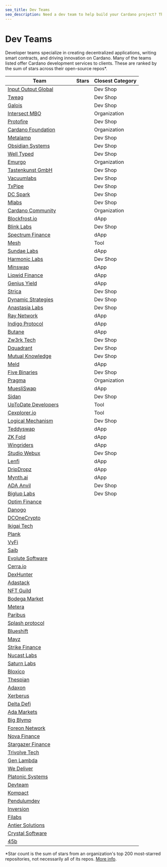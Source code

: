 ```yaml
---
seo_title: Dev Teams
seo_description: Need a dev team to help build your Cardano project? These teams build dApps, write smart contracts, manage projects, and drive innovation on Cardano.
---
```



# Dev Teams

Developer teams specialize in creating decentralized applications, writing smart contracts, and driving innovation on Cardano. Many of the teams listed offer Cardano development services to clients. These are ranked by the sum of stars across their open-source repos\*.

<StarBadgeAPI githubURL="https://github.com/input-output-hk" />

| Team                                                        | Stars                                                           | Closest Category |
| ----------------------------------------------------------- | ----------------------------------------------------------------- | ---------------- |
| [Input Output Global](https://iohk.io/)                     | <StarBadge githubURL="https://github.com/input-output-hk"/>       | Dev Shop         |
| [Tweag](https://www.tweag.io/)                              | <StarBadge githubURL="https://github.com/tweag"/>                 | Dev Shop         |
| [Galois](https://galois.com/)                               | <StarBadge githubURL="https://github.com/GaloisInc"/>             | Dev Shop         |
| [Intersect MBO](https://www.intersectmbo.org/)              | <StarBadge githubURL="https://github.com/intersectmbo"/>          | Organization     |
| [Protofire](https://protofire.io/)                          | <StarBadge githubURL="https://github.com/protofire"/>             | Dev Shop         |
| [Cardano Foundation](https://cardanofoundation.org/)        | <StarBadge githubURL="https://github.com/cardano-foundation"/>    | Organization     |
| [Metalamp](https://metalamp.io/)                            | <StarBadge githubURL="https://github.com/fullstack-development"/> | Dev Shop         |
| [Obsidian Systems](https://obsidian.systems/)               | <StarBadge githubURL="https://github.com/obsidiansystems"/>       | Dev Shop         |
| [Well Typed](https://www.well-typed.com/)                   | <StarBadge githubURL="https://github.com/well-typed"/>            | Dev Shop         |
| [Emurgo](https://emurgo.io/)                                | <StarBadge githubURL="https://github.com/Emurgo"/>                | Organization     |
| [Tastenkunst GmbH](http://www.tastenkunst.com/)             | <StarBadge githubURL="https://github.com/Tastenkunst"/>           | Dev Shop         |
| [Vacuumlabs](https://vacuumlabs.com/)                       | <StarBadge githubURL="https://github.com/vacuumlabs"/>            | Dev Shop         |
| [TxPipe](https://txpipe.io/)                                | <StarBadge githubURL="https://github.com/txpipe"/>                | Dev Shop         |
| [DC Spark](https://www.dcspark.io/)                         | <StarBadge githubURL="https://github.com/dcSpark"/>               | Dev Shop         |
| [Mlabs](https://mlabs.city/)                                | <StarBadge githubURL="https://github.com/mlabs-haskell"/>         | Dev Shop         |
| [Cardano Community](https://cardano-community.github.io)    | <StarBadge githubURL="https://github.com/cardano-community"/>     | Organization     |
| [Blockfrost.io](https://blockfrost.io/)                     | <StarBadge githubURL="https://github.com/blockfrost"/>            | dApp             |
| [Blink Labs](https://blinklabs.io/)                         | <StarBadge githubURL="https://github.com/blinklabs-io"/>          | Dev Shop         |
| [Spectrum Finance](https://spectrum.fi/)                    | <StarBadge githubURL="https://github.com/spectrum-finance"/>      | dApp             |
| [Mesh](https://meshjs.dev/)                                 | <StarBadge githubURL="https://github.com/MeshJS"/>                | Tool             |
| [Sundae Labs](https://sundae.fi/)                           | <StarBadge githubURL="https://github.com/SundaeSwap-finance"/>    | dApp             |
| [Harmonic Labs](https://www.harmoniclabs.tech/)             | <StarBadge githubURL="https://github.com/HarmonicLabs"/>          | Dev Shop         |
| [Minswap](https://app.minswap.org/)                         | <StarBadge githubURL="https://github.com/minswap"/>               | dApp             |
| [Liqwid Finance](https://liqwid.finance/)                   | <StarBadge githubURL="https://github.com/liqwid-labs"/>           | dApp             |
| [Genius Yield](https://app.geniusyield.co/)                 | <StarBadge githubURL="https://github.com/geniusyield"/>           | dApp             |
| [Strica](https://strica.io/)                                | <StarBadge githubURL="https://github.com/StricaHQ"/>              | Dev Shop         |
| [Dynamic Strategies](https://dynamicstrategies.io/)         | <StarBadge githubURL="https://github.com/dynamicstrategies"/>     | Dev Shop         |
| [Anastasia Labs](https://anastasialabs.com/)                | <StarBadge githubURL="https://github.com/Anastasia-Labs"/>        | Dev Shop         |
| [Ray Network](https://raynetwork.io/)                       | <StarBadge githubURL="https://github.com/xray-network"/>          | dApp             |
| [Indigo Protocol](https://indigoprotocol.io/)               | <StarBadge githubURL="https://github.com/IndigoProtocol"/>        | dApp             |
| [Butane](https://butane.dev/)                               | <StarBadge githubURL="https://github.com/butaneprotocol"/>        | dApp             |
| [Zw3rk Tech](https://zw3rk.com/)                            | <StarBadge githubURL="https://github.com/zw3rk"/>                 | Dev Shop         |
| [Dquadrant](https://dquadrant.com/)                         | <StarBadge githubURL="https://github.com/dQuadrant"/>             | Dev Shop         |
| [Mutual Knowledge](https://mukn.com/)                       | <StarBadge githubURL="https://github.com/MuKnSys"/>               | Dev Shop         |
| [Meld](https://www.meld.com/)                               | <StarBadge githubURL="https://github.com/MELD-labs"/>             | dApp             |
| [Five Binaries](https://fivebinaries.com/)                  | <StarBadge githubURL="https://github.com/fivebinaries"/>          | Dev Shop         |
| [Pragma](https://pragma.io/)                                | <StarBadge githubURL="https://github.com/pragma-org"/>            | Organization     |
| [MuesliSwap](https://muesliswap.com/)                       | <StarBadge githubURL="https://github.com/MuesliSwapTeam"/>        | dApp             |
| [Sidan](https://sidan.io/)                                  | <StarBadge githubURL="https://github.com/sidan-lab"/>             | Dev Shop         |
| [UpToDate Developers](https://uptodatedevelopers.com/)      | <StarBadge githubURL="https://github.com/UPTODATE-DEV"/>          | Tool             |
| [Cexplorer.io](https://cexplorer.io/)                       | <StarBadge githubURL="https://github.com/cexplorer"/>             | Tool             |
| [Logical Mechanism](https://logicalmechanism.io/)           | <StarBadge githubURL="https://github.com/logical-mechanism"/>     | Dev Shop         |
| [Teddyswap](https://app.teddyswap.org/)                     | <StarBadge githubURL="https://github.com/teddy-swap"/>            | dApp             |
| [ZK Fold](https://zkfold.io/)                               | <StarBadge githubURL="https://github.com/zkFold"/>                | dApp             |
| [Wingriders](https://www.wingriders.com/)                   | <StarBadge githubURL="https://github.com/WingRiders"/>            | dApp             |
| [Studio Webux](https://webuxlab.com/)                       | <StarBadge githubURL="https://github.com/studiowebux"/>           | Dev Shop         |
| [Lenfi](https://lenfi.io/)                                  | <StarBadge githubURL="https://github.com/lenfiLabs"/>             | dApp             |
| [DripDropz](https://dripdropz.io)                           | <StarBadge githubURL="https://github.com/DripDropz"/>             | dApp             |
| [Mynth.ai](https://mynth.ai)                                | <StarBadge githubURL="https://github.com/MynthAI"/>               | dApp             |
| [ADA Anvil](https://ada-anvil.io/)                          | <StarBadge githubURL="https://github.com/Cardano-Forge"/>         | Dev Shop         |
| [Biglup Labs](https://biglup.io/)                           | <StarBadge githubURL="https://github.com/Biglup"/>                | Dev Shop         |
| [Optim Finance](https://www.optim.finance/)                 | <StarBadge githubURL="https://github.com/OptimFinance"/>          |
| [Danogo](https://danogo.io/)                                | <StarBadge githubURL="https://github.com/Danogo2023"/>            |
| [DCOneCrypto](https://dconecrypto.finance/)                 | <StarBadge githubURL="https://github.com/DCOneCrypto"/>           |
| [Ikigai Tech](https://ikigaitech.org/)                      | <StarBadge githubURL="https://github.com/ikigai-github"/>         |
| [Plank](https://www.joinplank.com/)                         | <StarBadge githubURL="https://github.com/joinplank"/>             |
| [VyFi](https://app.vyfi.io/dex)                             | <StarBadge githubURL="https://github.com/vyfi"/>                  |
| [Saib](https://saib.dev/)                                   | <StarBadge githubURL="https://github.com/SAIB-Inc"/>              |
| [Evolute Software](https://evolute.software/)               | <StarBadge githubURL="https://github.com/evolute-software"/>      |
| [Cerra.io](https://cerra.io/)                               | <StarBadge githubURL="https://github.com/cerraio"/>               |
| [DexHunter](https://www.dexhunter.io/)                      | <StarBadge githubURL="https://github.com/DexHunterIO"/>           |
| [Adastack](https://www.adastack.io)                         | <StarBadge githubURL="https://github.com/adastackio/"/>           |
| [NFT Guild](https://www.nft-guild.io/)                      | <StarBadge githubURL="https://github.com/NFT-Guild"/>             |
| [Bodega Market](https://bodegamarket.xyz/)                  | <StarBadge githubURL="https://github.com/bodega-market"/>         |
| [Metera](https://www.meteraprotocol.io/)                    | <StarBadge githubURL="https://github.com/MeteraLabs"/>            |
| [Paribus](https://paribus.io/)                              | <StarBadge githubURL="https://github.com/paribus"/>               |
| [Splash protocol](https://www.splash.trade/)                | <StarBadge githubURL="https://github.com/splashprotocol"/>        |
| [Blueshift](https://blueshift.fi)                           | <StarBadge githubURL="https://github.com/blueshift-fi"/>          |
| [Mayz](https://mayz.io/)                                    | <StarBadge githubURL="https://github.com/MAYZGitHub/"/>           |
| [Strike Finance](https://strikefinance.org/)                | <StarBadge githubURL="https://github.com/strike-finance"/>        |
| [Nucast Labs](https://www.nucastlabs.xyz/)                  | <StarBadge githubURL="https://github.com/Nucastio"/>              |
| [Saturn Labs](https://saturnlabs.org/)                      | <StarBadge githubURL="https://github.com/SaturnLabs"/>            |
| [Bloxico](https://bloxico.com/)                             | <StarBadge githubURL="https://github.com/Bloxico"/>               |
| [Thespian](https://thespian.eu/)                            | <StarBadge githubURL="https://github.com/Thespian-Agency"/>       |
| [Adaxon](https://adaxon.io/)                                | <StarBadge githubURL="https://github.com/adaxonio"/>              |
| [Xerberus](https://xerberus.io/)                            | <StarBadge githubURL="https://github.com/XerberusTeam"/>          |
| [Delta Defi](https://www.deltadefi.io/)                     | <StarBadge githubURL="https://github.com/deltadefi-protocol"/>    |
| [Ada Markets](https://ada.markets/)                         | <StarBadge githubURL="https://github.com/ADA-Markets"/>           |
| [Big Blymp](http://www.bigblymp.com/)                       | <StarBadge githubURL="https://github.com/BigBlymp"/>              |
| [Foreon Network](https://foreon.network/)                   | <StarBadge githubURL="https://github.com/Foreon-Network"/>        |
| [Nova Finance](https://www.novafinance.io/)                 | <StarBadge githubURL="https://github.com/Nova-Finance"/>          |
| [Stargazer Finance](https://www.stargazer.finance/)         | <StarBadge githubURL="https://github.com/StargazerLabs"/>         |
| [Trivolve Tech](https://trivolvetech.com/)                  |                                                                   |
| [Gen Lambda](https://www.genlambda.com/)                    |                                                                   |
| [We Deliver](https://we-deliver.io/)                        |                                                                   |
| [Platonic Systems](https://platonic.systems/)               |                                                                   |
| [Devteam](https://www.devteam.inc/)                         |                                                                   |
| [Kompact](https://kompact.io/)                              |                                                                   |
| [Pendulumdev](https://pendulumdev.co.uk/)                   |                                                                   |
| [Inversion](https://inversion.dev/)                         |                                                                   |
| [Filabs](https://www.filabs.dev/)                           |                                                                   |
| [Antier Solutions](https://www.antiersolutions.com/)        |                                                                   |
| [Crystal Software](http://www.crystal.infinityfreeapp.com/) |                                                                   |
| [45b](https://45b.io/)                                      |                                                                   |

\*Star count is the sum of stars from an organization's top 200 most-starred repositories, not necessarily all of its repos. [More info](https://shields.io/badges/git-hub-orgs-stars).

